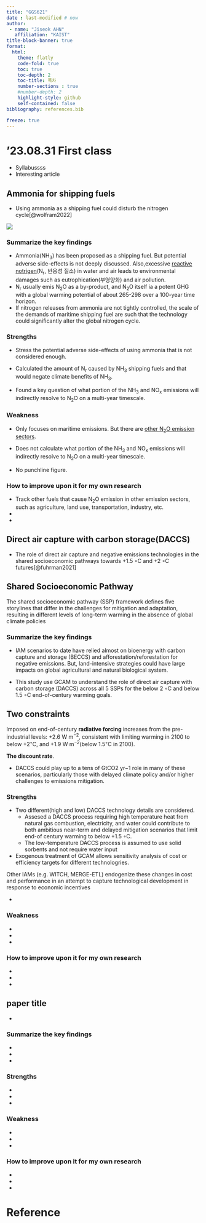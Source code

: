 ```yaml
---
title: "GGS621"
date : last-modified # now
author: 
 - name: "Jiseok AHN"
   affiliation: "KAIST"
title-block-banner: true
format: 
  html:
    theme: flatly
    code-fold: true
    toc: true
    toc-depth: 2
    toc-title: 목차
    number-sections : true
    #number-depth: 2
    highlight-style: github
    self-contained: false
bibliography: references.bib

freeze: true
---
```


# '23.08.31 First class

-   Syllabussss
-   Interesting article

## Ammonia for shipping fuels 

* Using ammonia as a shipping fuel could disturb the nitrogen cycle[@wolfram2022]

![](GGS621/ammonia.png)

### Summarize the key findings

-   Ammonia(NH~3~) has been proposed as a shipping fuel. But potential adverse side-effects is not deeply discussed. Also,excessive [reactive notrigen](https://en.wikipedia.org/wiki/Reactive_nitrogen)(N~r~, 반응성 질소) in water and air leads to environmental damages such as eutrophication(부영양화) and air pollution.
-   N~r~ usually emis N~2~O as a by-product, and N~2~O itself ia a potent GHG with a global warming potential of about 265-298 over a 100-year time horizon.
-   If nitrogen releases from ammonia are not tightly controlled, the scale of the demands of maritime shipping fuel are such that the technology could significantly alter the global nitrogen cycle.

### Strengths

-   Stress the potential adverse side-effects of using ammonia that is not considered enough.

-   Calculated the amount of N~r~ caused by NH~3~ shipping fuels and that would negate climate benefits of NH~3~.

-   Found a key question of what portion of the NH~3~ and NO~x~ emissions will indirectly resolve to N~2~O on a multi-year timescale.

   
### Weakness

-   Only focuses on maritime emissions. But there are [other N~2~O emission sectors](https://www.epa.gov/ghgemissions/overview-greenhouse-gases#nitrous-oxide).

-   Does not calculate what portion of the NH~3~ and NO~x~ emissions will indirectly resolve to N~2~O on a multi-year timescale.

-   No punchline figure.

### How to improve upon it for my own research

-   Track other fuels that cause N~2~O emission in other emission sectors, such as agriculture, land use, transportation, industry, etc.
-   
-   


## Direct air capture with carbon storage(DACCS)

* The role of direct air capture and negative emissions technologies in the shared socioeconomic pathways towards +1.5 ◦C and +2 ◦C futures[@fuhrman2021]

:::{.callout-note}
## Shared Socioeconomic Pathway

The shared socioeconomic pathway (SSP) framework defines five storylines that differ in the challenges for mitigation and adaptation, resulting in different levels of long-term warming in the absence of global climate policies
:::

### Summarize the key findings

- IAM scenarios to date have relied almost on bioenergy with carbon capture and storage (BECCS) and afforestation/reforestation for negative emissions. But, land-intensive strategies could have large impacts on global agricultural and natural biological system.

- This study use GCAM to understand the role of direct air capture with carbon storage (DACCS) across all 5 SSPs for the below 2 ◦C and below 1.5 ◦C end-of-century warming goals.   

:::{.callout-important}
## Two constraints

Imposed on end-of-century **radiative forcing** increases from the pre-industrial levels: +2.6 W m^−2^, consistent with limiting warming in 2100 to below +2^◦^C, and +1.9 W m^−2^(below 1.5^◦^C in 2100).

**The discount rate**.
:::
- DACCS could play up to a tens of GtCO2 yr−1 role in many of these scenarios, particularly those with delayed climate policy and/or higher challenges to emissions mitigation.  


### Strengths

- Two different(high and low) DACCS technology details are considered. 
  + Assesed a DACCS process requiring high temperature heat from natural gas combustion, electricity, and water could contribute to both ambitious near-term and delayed mitigation scenarios that limit end-of century warming to below +1.5 ◦C.
  + The low-temperature DACCS process is assumed to use solid sorbents and not require water input

- Exogenous treatment of GCAM allows sensitivity analysis of cost or efficiency targets for different technologries.

[Other IAMs (e.g. WITCH, MERGE-ETL) endogenize these changes in cost and performance in an attempt to capture technological development in response to economic incentives]{.aside}

-   

### Weakness

-   

-   

-   

### How to improve upon it for my own research

-   

-   

-   

## paper title

-   

### Summarize the key findings

-   

-   

-   

### Strengths

-   

-   

-   

### Weakness

-   

-   

-   

### How to improve upon it for my own research

-   

-   

-   

# Reference
